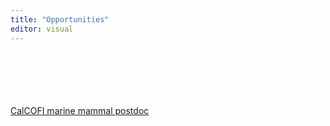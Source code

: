 ```yaml
---
title: "Opportunities"
editor: visual
---
```


### [CalCOFI is looking for a postdoc interested in using marine mammal eDNA to help us better understand cetacean ecology! Please see the job posting below.]{style="color: white;"}

[CalCOFI marine mammal postdoc](https://semmenslab.org/index.php/opportunities/)
